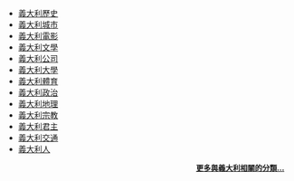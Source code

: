 *[[:Category:義大利歷史|義大利歷史]]
*[[:Category:義大利城市|義大利城市]]
*[[:Category:義大利電影|義大利電影]]
*[[:Category:義大利文學|義大利文學]]
*[[:Category:義大利公司|義大利公司]]
*[[:Category:義大利大學|義大利大學]]
*[[:Category:義大利體育|義大利體育]]
*[[:Category:義大利政治|義大利政治]]
*[[:Category:義大利地理|義大利地理]]
*[[:Category:義大利宗教|義大利宗教]]
*[[:Category:義大利君主|義大利君主]]
*[[:Category:義大利交通|義大利交通]]
*[[:Category:義大利人|義大利人]]
<div style="text-align: right; direction: ltr;margin-right:10px;margin-bottom:4px;font-size:small">
'''[[:Category:義大利|更多與義大利相關的分類...]]'''
</div>